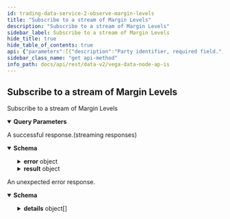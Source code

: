 ```yaml
---
id: trading-data-service-2-observe-margin-levels
title: "Subscribe to a stream of Margin Levels"
description: "Subscribe to a stream of Margin Levels"
sidebar_label: Subscribe to a stream of Margin Levels
hide_title: true
hide_table_of_contents: true
api: {"parameters":[{"description":"Party identifier, required field.","in":"query","name":"partyId","required":false,"schema":{"type":"string"}},{"description":"Market identifier.","in":"query","name":"marketId","required":false,"schema":{"type":"string"}}],"responses":{"200":{"content":{"application/json":{"schema":{"properties":{"error":{"properties":{"code":{"format":"int32","type":"integer"},"details":{"items":{"additionalProperties":{},"properties":{"@type":{"type":"string"}},"type":"object"},"type":"array"},"message":{"type":"string"}},"type":"object"},"result":{"properties":{"marginLevels":{"properties":{"asset":{"title":"Asset identifier","type":"string"},"collateralReleaseLevel":{"title":"Collateral release level value","type":"string"},"initialMargin":{"title":"Initial margin value","type":"string"},"maintenanceMargin":{"title":"Maintenance margin value","type":"string"},"marketId":{"title":"Market identifier","type":"string"},"partyId":{"title":"Party identifier","type":"string"},"searchLevel":{"title":"Search level value","type":"string"},"timestamp":{"format":"int64","title":"Timestamp for the time the ledger entry was created, in nanoseconds since the epoch\n- See [`VegaTimeResponse`](#api.VegaTimeResponse).`timestamp`","type":"string"}},"title":"Represents the margin levels for a party on a market at a given time","type":"object"}},"type":"object"}},"title":"Stream result of v2ObserveMarginLevelsResponse","type":"object"}}},"description":"A successful response.(streaming responses)"},"default":{"content":{"application/json":{"schema":{"properties":{"code":{"format":"int32","type":"integer"},"details":{"items":{"additionalProperties":{},"properties":{"@type":{"type":"string"}},"type":"object"},"type":"array"},"message":{"type":"string"}},"type":"object"}}},"description":"An unexpected error response."}},"tags":["Trading Data Service (v2)"],"operationId":"TradingDataService2_ObserveMarginLevels","description":"Subscribe to a stream of Margin Levels","method":"get","path":"/api/v2/stream/margin/levels","servers":[{"url":"https://api.n06.testnet.vega.xyz","description":"n06 (data node)"},{"url":"https://api.n07.testnet.vega.xyz","description":"n07 (data node)"},{"url":"https://api.n09.testnet.vega.xyz","description":"n09 (data node)"}],"info":{"title":"Vega data node APIs","version":"0.55.0"},"postman":{"name":"Subscribe to a stream of Margin Levels","description":{"type":"text/plain"},"url":{"path":["api","v2","stream","margin","levels"],"host":["{{baseUrl}}"],"query":[{"disabled":false,"description":{"content":"Party identifier, required field.","type":"text/plain"},"key":"partyId","value":""},{"disabled":false,"description":{"content":"Market identifier.","type":"text/plain"},"key":"marketId","value":""}],"variable":[]},"header":[{"key":"Accept","value":"application/json"}],"method":"GET"}}
sidebar_class_name: "get api-method"
info_path: docs/api/rest/data-v2/vega-data-node-ap-is
---
```



## Subscribe to a stream of Margin Levels



Subscribe to a stream of Margin Levels

<details style={{"marginBottom":"1rem"}} data-collapsed={false} open={true}><summary style={{}}><strong>Query Parameters</strong></summary><div><ul><ParamsItem className={"paramsItem"} param={{"description":"Party identifier, required field.","in":"query","name":"partyId","required":false,"schema":{"type":"string"}}}></ParamsItem><ParamsItem className={"paramsItem"} param={{"description":"Market identifier.","in":"query","name":"marketId","required":false,"schema":{"type":"string"}}}></ParamsItem></ul></div></details><div><ApiTabs><TabItem label={"200"} value={"200"}><div>

A successful response.(streaming responses)

</div><div><MimeTabs groupId={"mime-type"}><TabItem label={"application/json"} value={"application/json"}><SchemaTabs groupId={"schema-tabs"}><TabItem label={"Schema"} value={"Schema"}><details style={{}} data-collapsed={false} open={true}><summary style={{"textAlign":"left"}}><strong>Schema</strong></summary><div style={{"textAlign":"left","marginLeft":"1rem"}}></div><ul style={{"marginLeft":"1rem"}}><SchemaItem collapsible={true} className={"schemaItem"}><details style={{}}><summary style={{}}><strong>error</strong><span style={{"opacity":"0.6"}}> object</span></summary><div style={{"marginLeft":"1rem"}}><SchemaItem collapsible={false} name={"code"} required={false} schemaDescription={undefined} schemaName={"int32"} qualifierMessage={undefined} defaultValue={undefined}></SchemaItem><SchemaItem collapsible={true} className={"schemaItem"}><details style={{}}><summary style={{}}><strong>details</strong><span style={{"opacity":"0.6"}}> object[]</span></summary><div style={{"marginLeft":"1rem"}}><SchemaItem collapsible={false} name={"@type"} required={false} schemaDescription={undefined} schemaName={"string"} qualifierMessage={undefined} defaultValue={undefined}></SchemaItem></div></details></SchemaItem><SchemaItem collapsible={false} name={"message"} required={false} schemaDescription={undefined} schemaName={"string"} qualifierMessage={undefined} defaultValue={undefined}></SchemaItem></div></details></SchemaItem><SchemaItem collapsible={true} className={"schemaItem"}><details style={{}}><summary style={{}}><strong>result</strong><span style={{"opacity":"0.6"}}> object</span></summary><div style={{"marginLeft":"1rem"}}><SchemaItem collapsible={true} className={"schemaItem"}><details style={{}}><summary style={{}}><strong>marginLevels</strong><span style={{"opacity":"0.6"}}> object</span></summary><div style={{"marginLeft":"1rem"}}><SchemaItem collapsible={false} name={"asset"} required={false} schemaDescription={undefined} schemaName={"Asset identifier"} qualifierMessage={undefined} defaultValue={undefined}></SchemaItem><SchemaItem collapsible={false} name={"collateralReleaseLevel"} required={false} schemaDescription={undefined} schemaName={"Collateral release level value"} qualifierMessage={undefined} defaultValue={undefined}></SchemaItem><SchemaItem collapsible={false} name={"initialMargin"} required={false} schemaDescription={undefined} schemaName={"Initial margin value"} qualifierMessage={undefined} defaultValue={undefined}></SchemaItem><SchemaItem collapsible={false} name={"maintenanceMargin"} required={false} schemaDescription={undefined} schemaName={"Maintenance margin value"} qualifierMessage={undefined} defaultValue={undefined}></SchemaItem><SchemaItem collapsible={false} name={"marketId"} required={false} schemaDescription={undefined} schemaName={"Market identifier"} qualifierMessage={undefined} defaultValue={undefined}></SchemaItem><SchemaItem collapsible={false} name={"partyId"} required={false} schemaDescription={undefined} schemaName={"Party identifier"} qualifierMessage={undefined} defaultValue={undefined}></SchemaItem><SchemaItem collapsible={false} name={"searchLevel"} required={false} schemaDescription={undefined} schemaName={"Search level value"} qualifierMessage={undefined} defaultValue={undefined}></SchemaItem><SchemaItem collapsible={false} name={"timestamp"} required={false} schemaDescription={undefined} schemaName={"int64"} qualifierMessage={undefined} defaultValue={undefined}></SchemaItem></div></details></SchemaItem></div></details></SchemaItem></ul></details></TabItem><TabItem label={"Example (from schema)"} value={"Example (from schema)"}><ResponseSamples responseExample={"{\n  \"error\": {\n    \"code\": 0,\n    \"details\": [\n      {\n        \"@type\": \"string\"\n      }\n    ],\n    \"message\": \"string\"\n  },\n  \"result\": {\n    \"marginLevels\": {\n      \"asset\": \"string\",\n      \"collateralReleaseLevel\": \"string\",\n      \"initialMargin\": \"string\",\n      \"maintenanceMargin\": \"string\",\n      \"marketId\": \"string\",\n      \"partyId\": \"string\",\n      \"searchLevel\": \"string\",\n      \"timestamp\": \"string\"\n    }\n  }\n}"} language={"json"}></ResponseSamples></TabItem></SchemaTabs></TabItem></MimeTabs></div></TabItem><TabItem label={"default"} value={"default"}><div>

An unexpected error response.

</div><div><MimeTabs groupId={"mime-type"}><TabItem label={"application/json"} value={"application/json"}><SchemaTabs groupId={"schema-tabs"}><TabItem label={"Schema"} value={"Schema"}><details style={{}} data-collapsed={false} open={true}><summary style={{"textAlign":"left"}}><strong>Schema</strong></summary><div style={{"textAlign":"left","marginLeft":"1rem"}}></div><ul style={{"marginLeft":"1rem"}}><SchemaItem collapsible={false} name={"code"} required={false} schemaDescription={undefined} schemaName={"int32"} qualifierMessage={undefined} defaultValue={undefined}></SchemaItem><SchemaItem collapsible={true} className={"schemaItem"}><details style={{}}><summary style={{}}><strong>details</strong><span style={{"opacity":"0.6"}}> object[]</span></summary><div style={{"marginLeft":"1rem"}}><SchemaItem collapsible={false} name={"@type"} required={false} schemaDescription={undefined} schemaName={"string"} qualifierMessage={undefined} defaultValue={undefined}></SchemaItem></div></details></SchemaItem><SchemaItem collapsible={false} name={"message"} required={false} schemaDescription={undefined} schemaName={"string"} qualifierMessage={undefined} defaultValue={undefined}></SchemaItem></ul></details></TabItem><TabItem label={"Example (from schema)"} value={"Example (from schema)"}><ResponseSamples responseExample={"{\n  \"code\": 0,\n  \"details\": [\n    {\n      \"@type\": \"string\"\n    }\n  ],\n  \"message\": \"string\"\n}"} language={"json"}></ResponseSamples></TabItem></SchemaTabs></TabItem></MimeTabs></div></TabItem></ApiTabs></div>
      